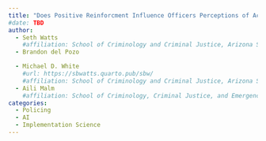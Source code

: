 ```yaml
---
title: "Does Positive Reinforcment Influence Officers Perceptions of Acceptibility and Feasibility of AI-based BWC Analytics?"
#date: TBD
author:
  - Seth Watts
    #affiliation: School of Criminology and Criminal Justice, Arizona State University
  - Brandon del Pozo

  - Michael D. White
    #url: https://sbwatts.quarto.pub/sbw/
    #affiliation: School of Criminology and Criminal Justice, Arizona State University
  - Aili Malm
    #affiliation: School of Criminology, Criminal Justice, and Emergency Management, California State University at Long Beach
categories:
  - Policing
  - AI
  - Implementation Science
---
```

